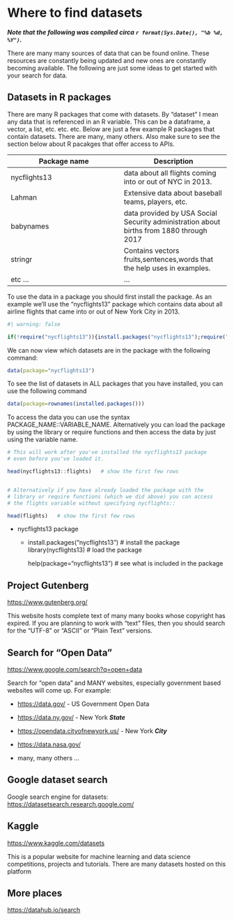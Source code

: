 # <yrChapterNumber></yrChapterNumber> Where to find datasets

***Note that the following was compiled circa `r format(Sys.Date(), "%b %d, %Y")`.***

There are many many sources of data that can be found online. These 
resources are constantly being updated and new ones are constantly 
becoming available. The following are just some ideas to get started with
your search for data. 


## Datasets in R packages

There are many R packages that come with datasets.
By "dataset" I mean any data that is referenced in an R variable. 
This can be a dataframe, a vector, a list, etc. etc. etc.
Below are just a few example R packages that contain datasets. 
There are many, many others. Also make sure to see the section below about
R pacakges that offer access to APIs.

| Package name | Description |
|--------------|-------------|
| nycflights13 | data about all flights coming into or out of NYC in 2013. |
| Lahman | Extensive data about baseball teams, players, etc. |
| babynames | data provided by USA Social Security administration about births from 1880 through 2017 |
| stringr | Contains vectors fruits,sentences,words that the help uses in examples. |
| etc ... | ... |


To use the data in a package you should
first install the package. As an example we'll use the 
"nycflights13" package which 
contains data about all airline flights that came into or out of 
New York City in 2013. 

```r
#| warning: false

if(!require("nycflights13")){install.packages("nycflights13");require("nycflights13");}
```

We can now view which datasets are in the package with the following command:

```r
data(package="nycflights13")
```

To see the list of datasets in ALL packages that you have installed, you 
can use the following command

```r
data(package=rownames(installed.packages()))
```

To access the data you can use the syntax
PACKAGE_NAME::VARIABLE_NAME. Alternatively you can load the package
by using the library or require functions and then access the data
by just using the variable name.

```r
# This will work after you've installed the nycflights13 package
# even before you've loaded it.

head(nycflights13::flights)   # show the first few rows


# Alternatively if you have already loaded the package with the 
# library or require functions (which we did above) you can access
# the flights variable without specifying nycflights::

head(flights)   # show the first few rows
```

- nycflights13 package
  
  * install.packages("nycflights13")  # install the package
    library(nycflights13)             # load the package
      
    help(package="nycflights13")    # see what is included in the package
    


    
## Project Gutenberg

<https://www.gutenberg.org/>

This website hosts complete text of many many books whose copyright has expired.
If you are planning to work with "text" files, then you should search 
for the "UTF-8" or "ASCII" or "Plain Text" versions.

## Search for "Open Data"

<https://www.google.com/search?q=open+data>

Search for "open data" and MANY websites, especially government
based websites will come up. For example:
  
  * <https://data.gov/> - US Government Open Data
  
  * <https://data.ny.gov/> - New York ***State***
  
  * <https://opendata.cityofnewyork.us/> - New York ***City***
  
  * <https://data.nasa.gov/>

  * many, many others ...

## Google dataset search

Google search engine for datasets: <https://datasetsearch.research.google.com/>  

## Kaggle

<https://www.kaggle.com/datasets>  

This is a popular website for machine learning and data science 
competitions, projects and tutorials. There are many datasets hosted
on this platform


## More places

<https://datahub.io/search>



